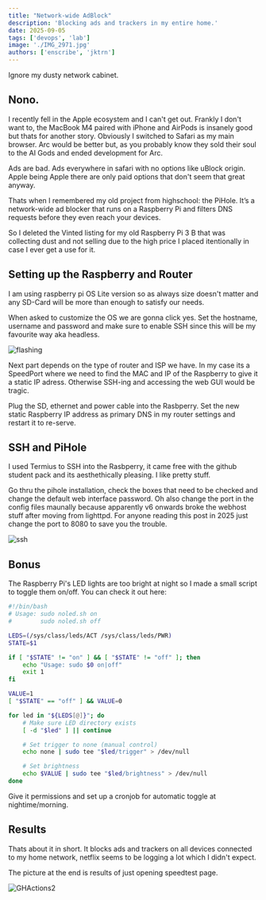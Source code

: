 ```yaml
---
title: "Network-wide AdBlock"
description: 'Blocking ads and trackers in my entire home.'
date: 2025-09-05
tags: ['devops', 'lab']
image: './IMG_2971.jpg'
authors: ['enscribe', 'jktrn']
---
```




<Callout variant="warning">
Ignore my dusty network cabinet.
</Callout>

## Nono.

I recently fell in the Apple ecosystem and I can't get out. Frankly I don't want to, the MacBook M4 paired with iPhone and AirPods is insanely good but thats for another story. 
Obviously I switched to Safari as my main browser. Arc would be better but, as you probably know they sold their soul to the AI Gods and ended development for Arc.

Ads are bad. Ads everywhere in safari with no options like uBlock origin. Apple being Apple there are only paid options that don't seem that great anyway.

Thats when I remembered my old project from highschool: the PiHole. It’s a network-wide ad blocker that runs on a Raspberry Pi and filters DNS requests before they even reach your devices.

So I deleted the Vinted listing for my old Raspberry Pi 3 B that was collecting dust and not selling due to the high price I placed itentionally in case I ever get a use for it.


## Setting up the Raspberry and Router

I am using raspberry pi OS Lite version so as always size doesn't matter and any SD-Card will be more than enough to satisfy our needs. 

When asked to customize the OS we are gonna click yes.
Set the hostname, username and password and make sure to enable SSH since this will be my favourite way aka headless.


<Image src={TwoImg} alt="flashing" />

Next part depends on the type of router and ISP we have. 
In my case its a SpeedPort where we need to find the MAC and IP of the Raspberry to give it a static IP adress.
Otherwise SSH-ing and accessing the web GUI would be tragic.

Plug the SD, ethernet and power cable into the Rasbperry.
Set the new static Raspberry IP address as primary DNS in my router settings and restart it to re-serve. 

## SSH and PiHole

I used Termius to SSH into the Rasbperry, it came free with the github student pack and its aesthethically pleasing. I like pretty stuff.

Go thru the pihole installation, check the boxes that need to be checked and change the default web interface password.
Oh also change the port in the config files maunally because apparently v6 onwards broke the webhost stuff after moving from lighttpd.
For anyone reading this post in 2025 just change the port to 8080 to save you the trouble.

<Image src={OneImg} alt="ssh" />

## Bonus

The Raspberry Pi's LED lights are too bright at night so I made a small script to toggle them on/off.
You can check it out here: 

```bash title="noled.sh"
#!/bin/bash
# Usage: sudo noled.sh on
#        sudo noled.sh off

LEDS=(/sys/class/leds/ACT /sys/class/leds/PWR)
STATE=$1

if [ "$STATE" != "on" ] && [ "$STATE" != "off" ]; then
    echo "Usage: sudo $0 on|off"
    exit 1
fi

VALUE=1
[ "$STATE" == "off" ] && VALUE=0

for led in "${LEDS[@]}"; do
    # Make sure LED directory exists
    [ -d "$led" ] || continue

    # Set trigger to none (manual control)
    echo none | sudo tee "$led/trigger" > /dev/null

    # Set brightness
    echo $VALUE | sudo tee "$led/brightness" > /dev/null
done
```

Give it permissions and set up a cronjob for automatic toggle at nightime/morning.

## Results
Thats about it in short.
It blocks ads and trackers on all devices connected to my home network, netflix seems to be logging a lot which I didn't expect.

The picture at the end is results of just opening speedtest page.

<Image src={ThreeImg} alt="GHActions2" />
